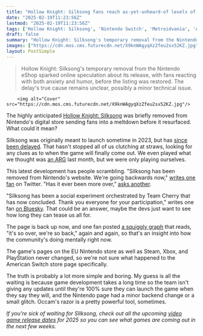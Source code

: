 ```yaml
---
title: "Hollow Knight: Silksong fans reach as-yet-unheard-of levels of cope as the Metroidvania's Nintendo Switch store page briefly disappears"
date: "2025-02-19T11:23:56Z"
lastmod: "2025-02-19T11:23:56Z"
tags: ['Hollow Knight: Silksong', 'Nintendo Switch', 'Metroidvania', 'Action', 'Adventure']
draft: false
summary: "Hollow Knight: Silksong's temporary removal from the Nintendo eShop sparked online speculation about its release,  with fans reacting with both anxiety and humor, before the listing was restored.  The delay's true cause remains unclear, possibly a minor technical issue."
images: ["https://cdn.mos.cms.futurecdn.net/X9knWAgyqXzZfeu2sx52KZ.jpg"]
layout: PostSimple
---
```

> Hollow Knight: Silksong's temporary removal from the Nintendo eShop sparked online speculation about its release,  with fans reacting with both anxiety and humor, before the listing was restored.  The delay's true cause remains unclear, possibly a minor technical issue.


        <img alt="Cover" src="https://cdn.mos.cms.futurecdn.net/X9knWAgyqXzZfeu2sx52KZ.jpg"/>
        
The highly anticipated [<u>Hollow Knight: Silksong</u>](https://www.gamesradar.com/hollow-knight-silksong-guide/) was briefly removed from Nintendo's digital store sending fans into a meltdown before it resurfaced. What could it mean?

Silksong was originally meant to launch sometime in 2023, but has [<u>since been delayed</u>](https://www.gamesradar.com/after-silksongs-delay-hollow-knights-chronically-chaotic-community-is-surprisingly-chill/). That hasn't stopped all of us clutching at straws, looking for any clues as to when the game will finally come out. We even played what we thought was [<u>an ARG</u>](https://www.gamesradar.com/games/action/the-hollow-knight-silksong-arg-turned-out-to-be-us-clutching-at-straws-but-dev-says-the-game-is-real-progressing-and-will-release/) last month, but we were only playing ourselves.

This latest development has people scrambling. "Silksong has been removed from Nintendo's website. We're going backwards now," [<u>writes one fan</u>](https://x.com/mossbag69/status/1891894560399249586) on Twitter. "Has it ever been more over," [<u>asks another</u>](https://x.com/TierZoo/status/1891895283291664711).

"Silksong has been a social experiment orchestrated by Team Cherry that has now concluded. Thank you everyone for your participation," writes one fan [<u>on Bluesky</u>](https://bsky.app/profile/tothemax124.bsky.social/post/3lihvxnrfxc2r). That could be an answer, maybe the devs just want to see how long they can tease us all for.

The page is back up now, and one fan posted [<u>a squiggly graph</u>](https://bsky.app/profile/dragondoggirl.bsky.social/post/3liick54zq224) that reads, "it's so over, we're so back," again and again, so that's an insight into how the community's doing mentally right now.

The game's pages on the EU Nintendo store as well as Steam, Xbox, and PlayStation never changed, so we're not sure what happened to the American Switch store page specifically.

The truth is probably a lot more simple and boring. My guess is all the waiting is because game development takes a long time so the team isn't giving any updates until they're 100% sure they can launch the game when they say they will, and the Nintendo page had a minor backend change or a small glitch. Occam's razor is a pretty powerful tool, sometimes.

*If you're sick of waiting for SIlksong, check out all the upcoming *[<u><em>video game release dates</em></u>](https://www.gamesradar.com/video-game-release-dates/)* for 2025 so you can see what games are coming out in the next few weeks.*
        